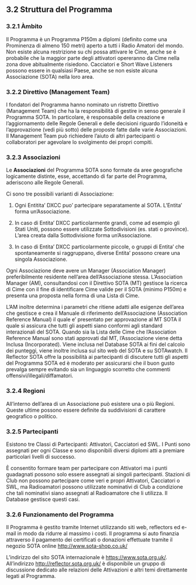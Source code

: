 ## 3.2 Struttura del Programma

### 3.2.1 Àmbito

Il Programma è un Programma P150m a diplomi (definito come una Prominenza di almeno 150 metri) aperto a tutti i Radio Amatori del mondo. Non esiste alcuna restrizione su chi possa attivare le Cime, anche se è probabile che la maggior parte degli attivatori opereranno da Cime nella zona dove abitualmente risiedono. Cacciatori e Short Wave Listeners possono essere in qualsiasi Paese, anche se non esiste alcuna Associazione (SOTA) nella loro area.


### 3.2.2 Direttivo (Management Team)

I fondatori del Programma hanno nominato un ristretto Direttivo (Management Team) che ha la responsibilità di gestire in senso generale il Programma SOTA. In particolare, è responsabile della creazione e l'aggiornamento delle Regole Generali e delle decisioni riguardo l'idoneità e l'approvazione (vedi più sotto) delle proposte fatte dalle varie Associazioni. Il Management Team può richiedere l'aiuto di altri partecipanti o collaboratori per agevolare lo svolgimento dei propri compiti.

### 3.2.3 Associazioni

Le **Associazioni** del Programma SOTA sono formate da aree geografiche logicamente distinte, esse, accettando di far parte del Programma, aderiscono alle Regole Generali.

Ci sono tre possibili varianti di Associazione:

1. Ogni Entitita' DXCC puo' partecipare separatamente al SOTA. L'Entita' forma un'Associazione.

2. In caso di Entita' DXCC particolarmente grandi, come ad esempio gli Stati Uniti, possono essere utilizzate Sottodivisioni (es. stati o province). L'area creata dalla Sottodivisione forma un'Associazione.

3. In caso di Entita' DXCC particolarmente piccole, o gruppi di Entita' che spontaneamente si raggruppano, diverse Entita' possono creare una singola Associazione.

Ogni Associazione deve avere un Manager (Association Manager) preferibilmente residente nell'area dell'Associazione stessa. L'Association Manager (AM), consultandosi con il Direttivo SOTA (MT) gestisce la ricerca di Cime con il fine di identificare Cime valide per il SOTA (minimo P150m) e presenta  una proposta nella forma di una Lista di Cime.

L'AM inoltre determina i parametri che ritiene adatti alle esigenze dell'area che gestisce e crea il Manuale di riferimento dell'Associazione (Association Reference Manual) il quale e' presentato per approvazione al MT SOTA il quale si assicura che tutti gli aspetti siano conformi agli standard interazionali del SOTA. Quando sia la Lista delle Cime che l'Association Reference Manual sono stati approvati dal MT, l'Associazione viene detta Inclusa (Incorporated). Viene inclusa nel Database SOTA ai fini del calcolo dei punteggi, viene inoltre inclusa sul sito web del SOTA e su SOTAwatch. Il Reflector SOTA offre la possibilità ai partecipanti di discutere tutti gli aspetti del Programma SOTA ed è moderato per assicurarsi che il buon gusto prevalga sempre evitando sia un linguaggio scorretto che commenti offensivi/illegali/diffamatori.

### 3.2.4 Regioni

All'interno dell'area di un Associazione può esistere una o più Regioni. Queste ultime possono essere definite da suddivisioni di carattere geografico o politico.

### 3.2.5 Partecipanti

Esistono tre Classi di Partecipanti: Attivatori, Cacciatori ed SWL. I Punti sono assegnati per ogni Classe e sono disponibili diversi diplomi atti a premiare particolari livelli di successo.

È consentito formare team per partecipare con Attivatori ma i punti guadagnati possono solo essere assegnati ai singoli partecipanti. Stazioni di Club non possono partecipare come veri e propri Attivatori, Cacciatori o SWL, ma Radioamatori possono utilizzate nominativi di Club a condizione che tali nominativi siano assegnati al Radioamatore che li utilizza. Il Database gestisce questi casi.

### 3.2.6 Funzionamento del Programma

Il Programma è gestito tramite Internet utilizzando siti web, reflectors ed e-mail in modo da ridurre al massimo i costi. Il programma si auto finanzia attraverso il pagamento dei certificati o donazioni effettuate tramite il negozio SOTA online [http://www.sota-shop.co.uk/](http://www.sota-shop.co.uk/)

L'indirizzo del sito SOTA internazionale è [https://www.sota.org.uk/](https://www.sota.org.uk/). All'indirizzo [http://reflector.sota.org.uk/](http://reflector.sota.org.uk/) è disponibile un gruppo di discussione dedicato alle relazioni delle Attivazioni e altri temi direttamente legati al Programma.

